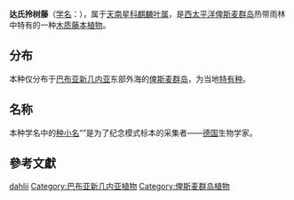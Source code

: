 {{noteTA
|G1 = TO
}}
{{Speciesbox
| status = NE
| status_system = IUCN3.1
| status_ref ={{r|IUCN}}
| image = Epipremnum dahlii Engl..jpg
| image caption = 命名人[[阿道夫·恩格勒|阿道夫·恩格勒]]所发表的图解
| taxon=Epipremnum dahlii
| authority = [[Engl.|Engl.]], 1898
| synonyms_ref ={{r|theplantlist}}
| synonyms =
（无其它异名）
}}
'''达氏拎树藤'''（[[学名|学名]]：''{{lang|la|Epipremnum dahlii}}''），属于[[天南星科|天南星科]][[麒麟叶属|麒麟叶属]]，是[[西太平洋|西太平洋]][[俾斯麦群岛|俾斯麦群岛]]热带雨林中特有的一种[[木质|木质]][[藤本植物|藤本植物]]。

==分布==
本种仅分布于[[巴布亚新几内亚|巴布亚新几内亚]]东部外海的[[俾斯麦群岛|俾斯麦群岛]]，为当地[[特有种|特有种]]{{r|kew}}。

==名称==
本种学名中的[[种小名|种小名]]“''{{lang|la|dahlii}}''”是为了纪念模式标本的采集者——[[德国|德国]]生物学家{{le|弗里德里希·达尔|Friedrich Dahl}}{{r|HUH}}。

==參考文獻==
{{reflist|refs=
<ref name="theplantlist">[http://www.theplantlist.org/tpl1.1/record/kew-70482 ''Epipremnum dahlii'' Engl.]. In: ''The Plant List'' (2013). Version 1.1. Published on the Internet; http://www.theplantlist.org/ [2015-2-24]. </ref>
<ref name="IUCN">[[The_IUCN_Red_List_of_Threatened_Species|The IUCN Red List of Threatened Species]]. Version 2014.3. <[http://www.iucnredlist.org www.iucnredlist.org]>. Downloaded on 24 February 2015.</ref>
<ref name="kew">[http://apps.kew.org/wcsp/namedetail.do?name_id=70482 ''Epipremnum dahlii'' Engl.]. In: Govaerts, R. (2015). ''World Checklist of Araceae''. Facilitated by the Royal Botanic Gardens, Kew. Published on the Internet; http://apps.kew.org/wcsp/ Retrieved 2015-2-24.</ref>
<ref name="HUH">[http://kiki.huh.harvard.edu/databases/botanist_search.php?mode=details&id=40120 Dahl, Friedrich Otto]. In: ''Index of botanists''. Harvard University Herbaria & Libraries, 2015-3-29</ref>
}}

{{commonscat|Epipremnum dahlii}}
{{wikispecies|Epipremnum dahlii}}
{{taxonbar}}
{{Araceae-stub}}
[[Category:麒麟叶属|dahlii]]
[[Category:巴布亚新几内亚植物|Category:巴布亚新几内亚植物]]
[[Category:俾斯麦群岛植物|Category:俾斯麦群岛植物]]